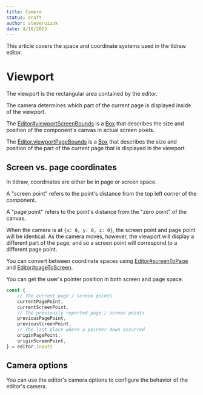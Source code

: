```yaml
---
title: Camera
status: draft
author: steveruizok
date: 4/18/2023
---
```


This article covers the space and coordinate systems used in the tldraw editor.

# Viewport

The viewport is the rectangular area contained by the editor.

The camera determines which part of the current page is displayed inside of the viewport.

The [Editor#viewportScreenBounds](?) is a [Box](?) that describes the size and position of the component's canvas in actual screen pixels.

The [Editor.viewportPageBounds](?) is a [Box](?) that describes the size and position of the part of the current page that is displayed in the viewport.

## Screen vs. page coordinates

In tldraw, coordinates are either be in page or screen space.

A "screen point" refers to the point's distance from the top left corner of the component.

A "page point" refers to the point's distance from the "zero point" of the canvas.

When the camera is at `{x: 0, y: 0, z: 0}`, the screen point and page point will be identical. As the camera moves, however, the viewport will display a different part of the page; and so a screen point will correspond to a different page point.

You can convert between coordinate spaces using [Editor#screenToPage](?) and [Editor#pageToScreen](?).

You can get the user's pointer position in both screen and page space.

```ts
const {
	// The current page / screen points
	currentPagePoint,
	currentScreenPoint,
	// The previously reported page / screen points
	previousPagePoint,
	previousScreenPoint,
	// The last place where a pointer down occurred
	originPagePoint,
	originScreenPoint,
} = editor.inputs
```

## Camera options

You can use the editor's camera options to configure the behavior of the editor's camera.

```ts

```
